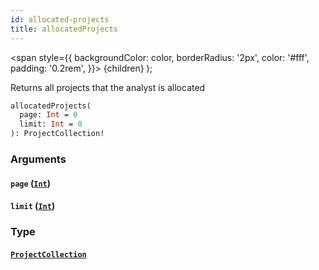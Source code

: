 ```yaml
---
id: allocated-projects
title: allocatedProjects
---
```


<span
style={{
      backgroundColor: color,
      borderRadius: '2px',
      color: '#fff',
      padding: '0.2rem',
    }}>
{children}
</span>
);

Returns all projects that the analyst is allocated

```graphql
allocatedProjects(
  page: Int = 0
  limit: Int = 0
): ProjectCollection!

```

### Arguments

#### `page` ([`Int`](/api/scalars/int))

#### `limit` ([`Int`](/api/scalars/int))

### Type

#### [`ProjectCollection`](/api/objects/project-collection)
